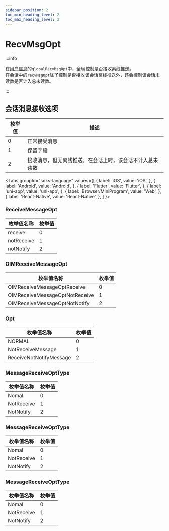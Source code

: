 ```yaml
---
sidebar_position: 2
toc_min_heading_level: 2
toc_max_heading_level: 2
---
```


# RecvMsgOpt

:::info

在[用户信息](docs/sdks/class/user/userInfo.mdx)的`globalRecvMsgOpt`中，全局控制是否接收离线推送。  
在[会话](docs/sdks/class/conversation/conversationInfo.mdx)中的`recvMsgOpt`除了控制是否接收该会话离线推送外，还会控制该会话未读数是否计入总未读数。

:::

## 会话消息接收选项

| 枚举值 | 描述                                                     |
| ------ | -------------------------------------------------------- |
| 0      | 正常接受消息                                             |
| 1      | 保留字段                                                 |
| 2      | 接收消息，但无离线推送。在会话上时，该会话不计入总未读数 |

<Tabs
groupId="sdks-language"
values={[
{ label: 'iOS', value: 'iOS', },
{ label: 'Android', value: 'Android', },
{ label: 'Flutter', value: 'Flutter', },
{ label: 'uni-app', value: 'uni-app', },
{ label: 'Browser/MiniProgram', value: 'Web', },
{ label: 'React-Native', value: 'React-Native', },
]
}>

<TabItem value="Flutter">

### ReceiveMessageOpt

| 枚举值名称 | 枚举值 |
| ---------- | ------ |
| receive    | 0      |
| notReceive | 1      |
| notNotify  | 2      |

</TabItem>

<TabItem value="iOS">

### OIMReceiveMessageOpt

| 枚举值名称                     | 枚举值 |
| ------------------------------ | ------ |
| OIMReceiveMessageOptReceive    | 0      |
| OIMReceiveMessageOptNotReceive | 1      |
| OIMReceiveMessageOptNotNotify  | 2      |

</TabItem>

<TabItem value="Android">

### Opt

| 枚举值名称              | 枚举值 |
| ----------------------- | ------ |
| NORMAL                  | 0      |
| NotReceiveMessage       | 1      |
| ReceiveNotNotifyMessage | 2      |

</TabItem>

<TabItem value="Web">

### MessageReceiveOptType

| 枚举值名称 | 枚举值 |
| ---------- | ------ |
| Nomal      | 0      |
| NotReceive | 1      |
| NotNotify  | 2      |

</TabItem>

<TabItem value="uni-app">

### MessageReceiveOptType

| 枚举值名称 | 枚举值 |
| ---------- | ------ |
| Nomal      | 0      |
| NotReceive | 1      |
| NotNotify  | 2      |

</TabItem>

<TabItem value="React-Native">

### MessageReceiveOptType

| 枚举值名称 | 枚举值 |
| ---------- | ------ |
| Nomal      | 0      |
| NotReceive | 1      |
| NotNotify  | 2      |

</TabItem>

</Tabs>
